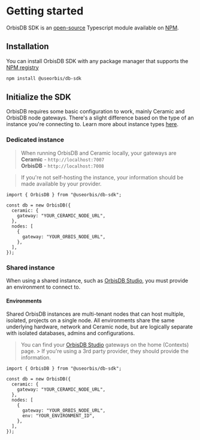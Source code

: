 # Getting started

OrbisDB SDK is an [open-source](https://github.com/OrbisWeb3/db-sdk) Typescript module available on
[NPM](https://www.npmjs.com/package/@useorbis/db-sdk).

## Installation

You can install OrbisDB SDK with any package manager that supports the
[NPM registry](https://www.npmjs.com/package/@useorbis/db-sdk)

```bash
npm install @useorbis/db-sdk
```

## Initialize the SDK

OrbisDB requires some basic configuration to work, mainly Ceramic and OrbisDB node gateways. There's
a slight difference based on the type of an instance you're connecting to. Learn more about instance
types [here](/databases/orbisdb-setting-up).

### Dedicated instance

> When running OrbisDB and Ceramic locally, your gateways are\
> **Ceramic** - `http://localhost:7007`\
> **OrbisDB** - `http://localhost:7008`

> If you're not self-hosting the instance, your information should be made available by your
> provider.

```tsx
import { OrbisDB } from "@useorbis/db-sdk";

const db = new OrbisDB({
  ceramic: {
    gateway: "YOUR_CERAMIC_NODE_URL",
  },
  nodes: [
    {
      gateway: "YOUR_ORBIS_NODE_URL",
    },
  ],
});
```

### Shared instance

When using a shared instance, such as
[OrbisDB Studio](/databases/orbisdb-setting-up/managed-studio), you must provide an environment to
connect to.

#### Environments

Shared OrbisDB instances are multi-tenant nodes that can host multiple, isolated, projects on a
single node. All environments share the same underlying hardware, network and Ceramic node, but are
logically separate with isolated databases, admins and configurations.

> You can find your [OrbisDB Studio](/databases/orbisdb-setting-up/managed-studio) gateways on the
> home (Contexts) page. > If you're using a 3rd party provider, they should provide the information.

```tsx
import { OrbisDB } from "@useorbis/db-sdk";

const db = new OrbisDB({
  ceramic: {
    gateway: "YOUR_CERAMIC_NODE_URL",
  },
  nodes: [
    {
      gateway: "YOUR_ORBIS_NODE_URL",
      env: "YOUR_ENVIRONMENT_ID",
    },
  ],
});
```
